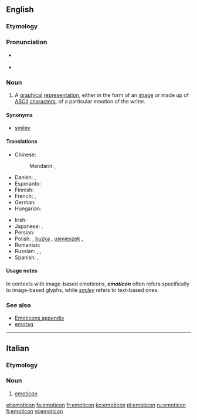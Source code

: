 ==English==
{{wikipedia}}

===Etymology===
{{blend|emotion|icon}}

===Pronunciation===
* {{a|Canada}} {{IPA|/əˈmoʊtəˌkɑn/}} {{X-SAMPA|/@"moUt@%kAn/}}
* {{a|Received Pronunciation}} {{IPA|/ɪˈməʊtɪˌkɒn/}}

===Noun===
{{en-noun}}

# A [[graphical]] [[representation]], either in the form of an [[image]] or made up of [[ASCII]] [[character]]s, of a particular emotion of the writer.

====Synonyms====
* [[smiley]]

====Translations====
{{trans-top|respresentation of an emotion of the writer}}
* Chinese:
*: Mandarin: {{t|zh|表情符號|sc=Hani}}, {{t|zh|表情符号|tr=biǎoqíng fúhào|sc=Hani}}
* Danish: {{t+|da|emotikon|n}}, {{t-|da|smiley|c}}
* Esperanto: {{t-|eo|miensimbolo|xs=Esperanto}}
* Finnish: {{t+|fi|hymiö}}
* French: {{t|fr|binette|f}}, {{t|fr|frimousse|f}}
* German: {{t|de|Emoticon|n}}
* Hungarian: {{t-|hu|emotikon}}
{{trans-mid}}
* Irish: {{t-|ga|straoiseog|f|xs=Irish}}
* Japanese: {{t|ja|顔文字|tr=かおもじ, kaomoji|sc=Jpan}}, {{t|ja|絵文字|tr=えもじ, emoji|sc=Jpan}}
* Persian: {{t|fa|شکلک|tr=šeklak|sc=fa-Arab|xs=Persian}}
* Polish: {{t+|pl|emotikona|f}}, [[buźka]] {{f}}, [[uśmieszek]] {{m}}, {{t+|pl|emotikon|m}}
* Romanian: {{t-|ro|emoticon}}
* Russian: {{t|ru|смайлик|m|tr=smájlik}}, {{t|ru|эмотикон|m|tr=emotikón|sc=Cyrl}}, {{t|ru|смайл|m|tr=smajl|sc=Cyrl}}
* Spanish: {{t-|es|emoticón|m}}, {{t+|es|emoticono|m}}
{{trans-bottom}}

====Usage notes====
In contexts with image-based emoticons, '''''emoticon''''' often refers specifically to image-based glyphs, while ''[[smiley]]'' refers to text-based ones.

===See also===
* [[Appendix:Emoticons|Emoticons appendix]]
* [[emotag]]

----

==Italian==

===Etymology===
{{etyl|en|it}}

===Noun===
{{head|it|noun|m}} {{inv}}

# [[#English|emoticon]]

[[et:emoticon]]
[[fa:emoticon]]
[[fr:emoticon]]
[[ko:emoticon]]
[[pl:emoticon]]
[[ru:emoticon]]
[[fi:emoticon]]
[[vi:emoticon]]